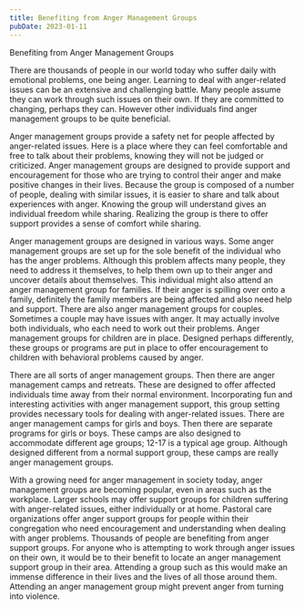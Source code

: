 ```yaml
---
title: Benefiting from Anger Management Groups
pubDate: 2023-01-11
---
```


Benefiting from Anger Management Groups

There are thousands of people in our world today who suffer daily with emotional problems, one being anger. Learning to deal with anger-related issues can be an extensive and challenging battle. Many people assume they can work through such issues on their own. If they are committed to changing, perhaps they can. However other individuals find anger management groups to be quite beneficial. 

Anger management groups provide a safety net for people affected by anger-related issues. Here is a place where they can feel comfortable and free to talk about their problems, knowing they will not be judged or criticized. Anger management groups are designed to provide support and encouragement for those who are trying to control their anger and make positive changes in their lives. Because the group is composed of a number of people, dealing with similar issues, it is easier to share and talk about experiences with anger. Knowing the group will understand gives an individual freedom while sharing. Realizing the group is there to offer support provides a sense of comfort while sharing. 

Anger management groups are designed in various ways. Some anger management groups are set up for the sole benefit of the individual who has the anger problems. Although this problem affects many people, they need to address it themselves, to help them own up to their anger and uncover details about themselves. This individual might also attend an anger management group for families. If their anger is spilling over onto a family, definitely the family members are being affected and also need help and support. There are also anger management groups for couples. Sometimes a couple may have issues with anger. It may actually involve both individuals, who each need to work out their problems. Anger management groups for children are in place. Designed perhaps differently, these groups or programs are put in place to offer encouragement to children with behavioral problems caused by anger. 

There are all sorts of anger management groups. Then there are anger management camps and retreats. These are designed to offer affected individuals time away from their normal environment. Incorporating fun and interesting activities with anger management support, this group setting provides necessary tools for dealing with anger-related issues. There are anger management camps for girls and boys. Then there are separate programs for girls or boys. These camps are also designed to accommodate different age groups; 12-17 is a typical age group. Although designed different from a normal support group, these camps are really anger management groups.

With a growing need for anger management in society today, anger management groups are becoming popular, even in areas such as the workplace. Larger schools may offer support groups for children suffering with anger-related issues, either individually or at home. Pastoral care organizations offer anger support groups for people within their congregation who need encouragement and understanding when dealing with anger problems. Thousands of people are benefiting from anger support groups. For anyone who is attempting to work through anger issues on their own, it would be to their benefit to locate an anger management support group in their area. Attending a group such as this would make an immense difference in their lives and the lives of all those around them. Attending an anger management group might prevent anger from turning into violence.